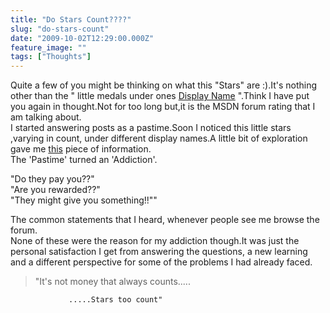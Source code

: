 ```yaml
---
title: "Do Stars Count????"
slug: "do-stars-count"
date: "2009-10-02T12:29:00.000Z"
feature_image: ""
tags: ["Thoughts"]
---
```


Quite a few of you might be thinking on what this "Stars" are :).It's nothing other than the " little medals under ones [Display Name](http://social.msdn.microsoft.com/Profile/en-US/?user=Rahul%20P%20Nath&referrer=http%3a%2f%2fsocial.msdn.microsoft.com%2fforums%2fen-US%2fwpf%2fthreads%2f&rh=6B76a24eG8mIv3Gbc46komILEicsF8SS2q2mVnak%2bVQ%3d&sp=forums) ".Think I have put you again in thought.Not for too long but,it is the MSDN forum rating that I am talking about.  
I started answering posts as a pastime.Soon I noticed this little stars ,varying in count, under different display names.A little bit of exploration gave me [this](http://social.msdn.microsoft.com/Forums/en-US/help#310) piece of information.  
The 'Pastime' turned an 'Addiction'.

"Do they pay you??"  
"Are you rewarded??"  
"They might give you something!!""

The common statements that I heard, whenever people see me browse the forum.  
None of these were the reason for my addiction though.It was just the personal satisfaction I get from answering the questions, a new learning and a different perspective for some of the problems I had already faced.

> "It's not money that always counts.....

                 .....Stars too count"